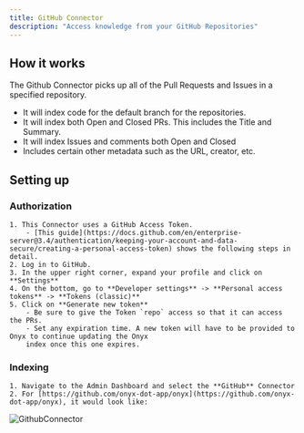```yaml
---
title: GitHub Connector
description: "Access knowledge from your GitHub Repositories"
---
```


## How it works

The Github Connector picks up all of the Pull Requests and Issues in a specified repository.

- It will index code for the default branch for the repositories.
- It will index both Open and Closed PRs. This includes the Title and Summary.
- It will index Issues and comments both Open and Closed
- Includes certain other metadata such as the URL, creator, etc.

## Setting up

### Authorization

    1. This Connector uses a GitHub Access Token.
        - [This guide](https://docs.github.com/en/enterprise-server@3.4/authentication/keeping-your-account-and-data-secure/creating-a-personal-access-token) shows the following steps in detail.
    2. Log in to GitHub.
    3. In the upper right corner, expand your profile and click on **Settings**
    4. On the bottom, go to **Developer settings** -> **Personal access tokens** -> **Tokens (classic)**
    5. Click on **Generate new token**
        - Be sure to give the Token `repo` access so that it can access the PRs.
        - Set any expiration time. A new token will have to be provided to Onyx to continue updating the Onyx
        index once this one expires.

### Indexing

    1. Navigate to the Admin Dashboard and select the **GitHub** Connector
    2. For [https://github.com/onyx-dot-app/onyx](https://github.com/onyx-dot-app/onyx), it would look like:

![GithubConnector](/images/connectors/github/GithubConnector.png)
